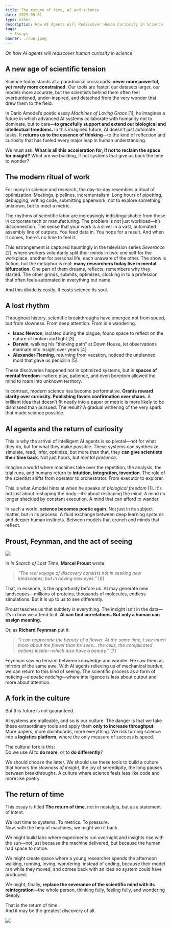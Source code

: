 ```yaml
---
title: The return of time, AI and science
date: 2025-05-01
type: other
description: How AI Agents Will Rediscover Human Curiosity in Science
tags:
  - Essays
banner: ./run.jpeg
---
```


_On how AI agents will rediscover human curiosity in science_

## A new age of scientific tension

Science today stands at a paradoxical crossroads: **never more powerful, yet rarely more constrained.** Our tools are faster, our datasets larger, our models more accurate, but the scientists behind them often feel overburdened, under-inspired, and detached from the very wonder that drew them to the field.

In Dario Amodei’s poetic essay _Machines of Loving Grace_ [1], he imagines a future in which advanced AI systems collaborate with humanity not to dominate, but to care—**to gracefully support and extend our biological and intellectual freedoms.** In this imagined future, AI doesn't just automate tasks. It **returns us to the essence of thinking**—to the kind of reflection and curiosity that has fueled every major leap in human understanding.

We must ask: **What is all this acceleration for, if not to reclaim the space for insight?** What are we building, if not systems that give us back the time to wonder?

## The modern ritual of work

For many in science and research, the day-to-day resembles a ritual of optimization. Meetings, pipelines, incrementalism. Long hours of pipetting, debugging, writing code, submitting paperwork, not to explore something unknown, but to meet a metric.

The rhythms of scientific labor are increasingly indistinguishable from those in corporate tech or manufacturing. The problem is not just workload—it’s disconnection. The sense that your work is a sliver in a vast, automated assembly line of outputs. You feed data in. You hope for a result. And when it comes, there’s no time to feel it.

This estrangement is captured hauntingly in the television series _Severance_ [2], where workers voluntarily split their minds in two: one self for the workplace, another for personal life, each unaware of the other. The show is fiction, but the metaphor is real: **many researchers today live in mental bifurcation.** One part of them dreams, reflects, remembers why they started. The other grinds, submits, optimizes, clocking in to a profession that often feels automated in everything but name.

And this divide is costly. It costs science its soul.

## A lost rhythm

Throughout history, scientific breakthroughs have emerged not from speed, but from slowness. From deep attention. From idle wandering.

- **Isaac Newton**, isolated during the plague, found space to reflect on the nature of motion and light [3].
- **Darwin**, walking his “thinking path” at Down House, let observations marinate into insight over years [4].
- **Alexander Fleming**, returning from vacation, noticed the unplanned mold that gave us penicillin [5].

These discoveries happened not in optimized systems, but in **spaces of mental freedom**—where play, patience, and even boredom allowed the mind to roam into unknown territory.

In contrast, modern science has become performative. **Grants reward clarity over curiosity. Publishing favors confirmation over chaos.** A brilliant idea that doesn’t fit neatly into a paper or metric is more likely to be dismissed than pursued. The result? A gradual withering of the very spark that made science possible.

## AI agents and the return of curiosity

This is why the arrival of intelligent AI agents is so pivotal—not for what they do, but for what they make possible. These systems can synthesize, simulate, read, infer, optimize, but more than that, they **can give scientists their time back**. Not just hours, but _mental presence_.

Imagine a world where machines take over the repetition, the analysis, the trial runs, and humans return to **intuition, integration, invention**. The role of the scientist shifts from operator to orchestrator. From executor to explorer.

This is what Amodei hints at when he speaks of _biological freedom_ [1]. It's not just about reshaping the body—it’s about reshaping the mind. A mind no longer shackled by constant execution. A mind that can afford to wander.

In such a world, **science becomes poetic again**. Not just in its subject matter, but in its process. A fluid exchange between deep learning systems and deeper human instincts. Between models that crunch and minds that reflect.

## Proust, Feynman, and the act of seeing

![](./proust.png)

In _In Search of Lost Time_, **Marcel Proust** wrote:

> _“The real voyage of discovery consists not in seeking new landscapes, but in having new eyes.”_ [6]

That, in essence, is the opportunity before us. AI may generate new landscapes—millions of proteins, thousands of molecules, endless simulations. But it is up to us to see differently.

Proust teaches us that subtlety is everything. The insight isn’t in the data—it’s in how we attend to it. **AI can find correlations. But only a human can assign meaning.**

Or, as **Richard Feynman** put it:

> _“I can appreciate the beauty of a flower. At the same time, I see much more about the flower than he sees… the cells, the complicated actions inside—which also have a beauty.”_ [7]

Feynman saw no tension between knowledge and wonder. He saw them as mirrors of the same awe. With AI agents relieving us of mechanical burden, we can return to this kind of seeing. The scientific process as a form of noticing—_a poetic noticing_—where intelligence is less about output and more about attention.

## A fork in the culture

But this future is not guaranteed.

AI systems are malleable, and so is our culture. The danger is that we take these extraordinary tools and apply them **only to increase throughput**. More papers, more dashboards, more everything. We risk turning science into a **logistics platform**, where the only measure of success is speed.

The cultural fork is this:  
Do we use AI to **do more**, or to **do differently**?

We should choose the latter. We should use these tools to build a culture that honors _the slowness of insight_, the joy of serendipity, the long pauses between breakthroughs. A culture where science feels less like code and more like poetry.

## The return of time

This essay is titled **The return of time**, not in nostalgia, but as a statement of intent.

We lost time to systems. To metrics. To pressure.  
Now, with the help of machines, we might win it back.

We might build labs where experiments run overnight and insights rise with the sun—not just because the machine delivered, but because the human had space to notice.

We might create space where a young researcher spends the afternoon walking, running, loving, wondering, instead of coding, because their model ran while they moved, and comes back with an idea no system could have produced.

We might, finally, **replace the severance of the scientific mind with its reintegration**—the whole person, thinking fully, feeling fully, and wondering deeply.

That is the return of time.  
And it may be the greatest discovery of all.

![](./severance.png)

